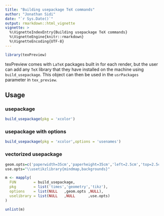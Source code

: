 ```yaml
---
title: "Building usepackage TeX commands"
author: "Jonathan Sidi"
date: "`r Sys.Date()`"
output: rmarkdown::html_vignette
vignette: >
  %\VignetteIndexEntry{Building usepackage TeX commands}
  %\VignetteEngine{knitr::rmarkdown}
  %\VignetteEncoding{UTF-8}
---
```


```r
library(texPreview)
```

texPreview comes with `LaTeX` packages built in for each render, but the user can add any `TeX` library that they have installed on the machine using `build_usepackage`. This object can then be used in the `usrPackages`
parameter in `tex_preview`.

## Usage

### usepackage

```r
build_usepackage(pkg = 'xcolor')
```

### usepackage with options

```r
build_usepackage(pkg = 'xcolor',options = 'usenames')
```

### vectorized usepackage

```r
geom.opts=c('paperwidth=35cm','paperheight=35cm','left=2.5cm','top=2.5cm')
use.opts="\\usetikzlibrary{mindmap,backgrounds}"

m <- mapply(
  FUN        = build_usepackage,
  pkg        = list('times','geometry','tikz'),
  options    = list(NULL   ,geom.opts ,NULL),
  uselibrary = list(NULL   ,NULL      ,use.opts)
)

unlist(m)

```
